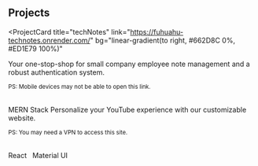 ## Projects

<ProjectCard
  title="techNotes"
  link="https://fuhuahu-technotes.onrender.com/"
  bg="linear-gradient(to right, #662D8C 0%, #ED1E79 100%)"
>
  Your one-stop-shop for small company employee note management and a robust
  authentication system.
  <p>
    <small>PS: Mobile devices may not be able to open this link.</small>
  </p>
  <br />
  MERN Stack
</ProjectCard>
<ProjectCard
  title="YouTube Clone"
  link="https://fuhuahu-youtube-clone.netlify.app/"
  bg="linear-gradient(to right, #662D8C 0%, #ED1E79 100%)"
>
  Personalize your YouTube experience with our customizable website.
  <p>
    <small>PS: You may need a VPN to access this site.</small>
  </p>
  <br />
  React &nbsp;&nbsp;Material UI
</ProjectCard>
